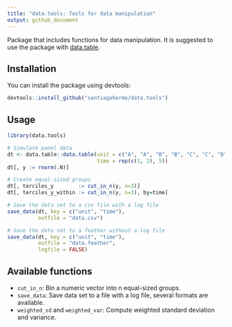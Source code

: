 ```yaml
---
title: "data.tools: Tools for data manipulation"
output: github_document
---
```

<!-- README.md is generated from README.Rmd. Please edit that file -->

Package that includes functions for data manipulation.
It is suggested to use the package with [data.table](https://github.com/Rdatatable/data.table).

## Installation

You can install the package using devtools:

```r
devtools::install_github("santiagohermo/data.tools")
```

## Usage

```r
library(data.tools)

# Simulate panel data
dt <- data.table::data.table(unit = c("A", "A", "B", "B", "C", "C", "D", "D", "E", "E"), 
                             time = rep(c(1, 2), 5))
dt[, y := rnorm(.N)]

# Create equal-sized groups
dt[, terciles_y        := cut_in_n(y, n=3)]
dt[, terciles_y_within := cut_in_n(y, n=3), by=time]

# Save the data set to a csv file with a log file
save_data(dt, key = c("unit", "time"), 
          outfile = "data.csv")

# Save the data set to a feather without a log file
save_data(dt, key = c("unit", "time"), 
          outfile = "data.feather", 
          logfile = FALSE)

```


## Available functions

- `cut_in_n`: Bin a numeric vector into n equal-sized groups.
- `save_data`: Save data set to a file with a log file, several formats are available.
- `weighted_sd` and `weighted_var`: Compute weighted standard deviation and variance.

